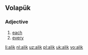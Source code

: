 ==Volapük==
===Adjective===
{{head|vo|adjective}}
# [[each]]
# [[every]]

[[li:alik]]
[[nl:alik]]
[[uz:alik]]
[[pl:alik]]
[[uk:alik]]
[[vo:alik]]